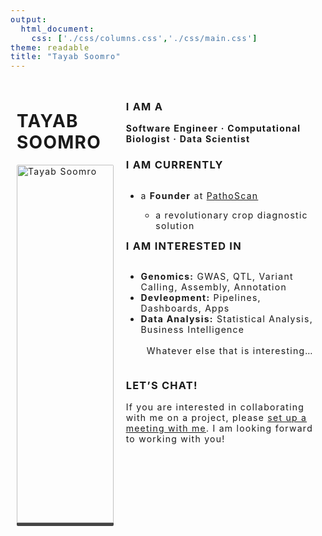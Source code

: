 ```yaml
---
output:
  html_document:
    css: ['./css/columns.css','./css/main.css']
theme: readable
title: "Tayab Soomro"
---
```


<style>
body {
letter-spacing: 0.09em;
line-spacing: 1.25px;
}
  .row {
    display: flex;
  }
  .left-column {
    flex: 33.33%; /* 1/3 of the container */
    padding: 10px;
  }
  .right-column {
    flex: 66.66%; /* 2/3 of the container */
    padding: 10px;
    text-align: left;
  }
  .profile-image {
    display: block;
    width: 100%;
    border-radius: 2px;
  }
  .left {
    display: inline-block;
    text-align: left;
  }
</style>

<div class="row">
  <div class="left-column">
  <div class="vspacer-50"></div>
  <h1 class="tayab">TAYAB SOOMRO</h1>
  <img src="images/tayabsoomro-profile-pic.jpg" alt="Tayab Soomro" class="profile-image" style="border-bottom:5px solid #444">
  </div>
  <div class="right-column">
  <div class="vspacer-50"></div>
  <h3>I AM A</h3>
  <b><span class="condensed">Software Engineer · Computational Biologist · Data Scientist</span></b>
  <div class="vspacer-20"></div>
  <h3>I AM CURRENTLY</h3>
  <ul class="left" style="float:left !important">
  <li>a <b>Founder</b> at <a href="https://pathoscan.com">PathoScan</a></li>
  <ul>
    <li>a revolutionary crop diagnostic solution</li>
  </ul>
  </ul>
  <br />
  <div class="vspacer-20"></div>
  <h3>I AM INTERESTED IN</h3>
  <ul class="left">
  <li><b>Genomics:</b> GWAS, QTL, Variant Calling, Assembly, Annotation</li>
  <li><b>Devleopment:</b> Pipelines, Dashboards, Apps</li>
  <li><b>Data Analysis:</b> Statistical Analysis, Business Intelligence</li>
  <br />
  <center>Whatever else that is interesting...</center>
  </ul>
  <h3>LET'S CHAT!</h3>
  <span>If you are interested in collaborating with me on a project, please <a href="https://calendly.com/avro/tayabsoomro">set up a meeting with me</a></span>. I am looking forward to working with you!
  </div>
</div>